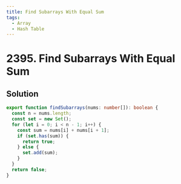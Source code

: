 ```yaml
---
title: Find Subarrays With Equal Sum
tags:
  - Array
  - Hash Table
---
```


# 2395. Find Subarrays With Equal Sum

<Badges>
  <LevelBadge level="easy" />
  <TopicBadge name="Array" slug="array" />
  <TopicBadge name="Hash Table" slug="hash-table" />
</Badges>

## Solution

```typescript filename="solution.ts" copy
export function findSubarrays(nums: number[]): boolean {
  const n = nums.length;
  const set = new Set();
  for (let i = 0; i < n - 1; i++) {
    const sum = nums[i] + nums[i + 1];
    if (set.has(sum)) {
      return true;
    } else {
      set.add(sum);
    }
  }
  return false;
}
```

<ProblemLink
  codingSite="leetcode"
  href="https://leetcode.com/problems/find-subarrays-with-equal-sum"
  title="Find Subarrays With Equal Sum"
/>
